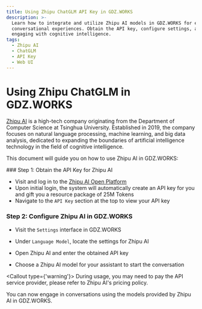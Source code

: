 ```yaml
---
title: Using Zhipu ChatGLM API Key in GDZ.WORKS
description: >-
  Learn how to integrate and utilize Zhipu AI models in GDZ.WORKS for enhanced
  conversational experiences. Obtain the API key, configure settings, and start
  engaging with cognitive intelligence.
tags:
  - Zhipu AI
  - ChatGLM
  - API Key
  - Web UI
---
```


# Using Zhipu ChatGLM in GDZ.WORKS

[Zhipu AI](https://www.zhipuai.cn/) is a high-tech company originating from the Department of Computer Science at Tsinghua University. Established in 2019, the company focuses on natural language processing, machine learning, and big data analysis, dedicated to expanding the boundaries of artificial intelligence technology in the field of cognitive intelligence.

This document will guide you on how to use Zhipu AI in GDZ.WORKS:

<Steps>
  ### Step 1: Obtain the API Key for Zhipu AI

  - Visit and log in to the [Zhipu AI Open Platform](https://open.bigmodel.cn/)
  - Upon initial login, the system will automatically create an API key for you and gift you a resource package of 25M Tokens
  - Navigate to the `API Key` section at the top to view your API key

  ### Step 2: Configure Zhipu AI in GDZ.WORKS

  - Visit the `Settings` interface in GDZ.WORKS

  - Under `Language Model`, locate the settings for Zhipu AI

  - Open Zhipu AI and enter the obtained API key

  - Choose a Zhipu AI model for your assistant to start the conversation

  <Callout type={'warning'}>
    During usage, you may need to pay the API service provider, please refer to Zhipu AI's pricing
    policy.
  </Callout>
</Steps>

You can now engage in conversations using the models provided by Zhipu AI in GDZ.WORKS.
